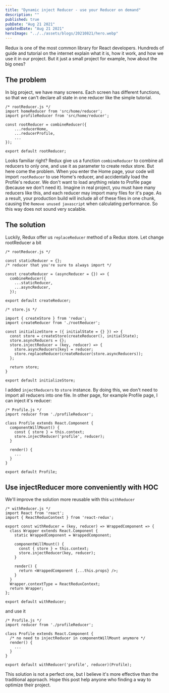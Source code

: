 ```yaml
---
title: "Dynamic inject Reducer - use your Reducer on demand"
description: ""
published: true
pubDate: "Aug 21 2021"
updatedDate: "Aug 21 2021"
heroImage: "../../assets/blogs/20210821/hero.webp"
---
```


Redux is one of the most common library for React developers. Hundreds of guide and tutorial on the internet explain what it is, how it work, and how we use it in our project. But it just a small project for example, how about the big ones?

## The problem

In big project, we have many screens. Each screen has different functions, so that we can't declare all state in one reducer like the simple tutorial.

```plaintext
/* rootReducer.js */
import homeReducer from 'src/home/reducer';
import profileReducer from 'src/home/reducer';

const rootReducer = combineReducer({
    ...reducerHome,
    ...reducerProfile,
    ...
});

export default rootReducer;
```

Looks familiar right? Redux give us a function `combineReducer` to combine all reducers to only one, and use it as parameter to create redux store. But here come the problem. When you enter the Home page, your code will import `rootReducer` to use Home's reducer, and accidentally load the Profile's reducer. We don't want to load anything relate to Profile page (because we don't need it). Imagine in real project, you must have many reducers like this, and each reducer may import many files for it's page. As a result, your production build will include all of these files in one chunk, causing the `Remove unused javascript` when calculating performance. So this way does not sound very scalable.

## The solution

Luckily, Redux offer us `replaceReducer` method of a Redux store. Let change rootReducer a bit

```plaintext
/* rootReducer.js */

const staticReducer = {};
/* reducer that you're sure to always import */

const createReducer = (asyncReducer = {}) => {
  combineReducer({
    ...staticReducer,
    ...asyncReducer,
  });

export default createReducer;
```

```plaintext
/* store.js */

import { createStore } from 'redux';
import createReducer from './rootReducer';

const initializeStore = ({ initialState = {} }) => {
  const store = createStore(createReducer(), initialState);
  store.asyncReducers = {};
  store.injectReducer = (key, reducer) => {
    store.asyncReducers[key] = reducer;
    store.replaceReducer(createReducer(store.asyncReducers));
  };

  return store;
}

export default initializeStore;
```

I added `injectReducers` to `store` instance. By doing this, we don't need to import all reducers into one file. In other page, for example Profile page, I can inject it's reducer:

```plaintext
/* Profile.js */
import reducer from './profileReducer';

class Profile extends React.Component {
  componentWillMount() {
    const { store } = this.context;
    store.injectReducer('profile', reducer);
  }

  render() {
    ...
  }
}

export default Profile;
```

## Use injectReducer more conveniently with HOC

We'll improve the solution more reusable with this `withReducer`

```plaintext
/* withReducer.js */
import React from 'react';
import { ReactReduxContext } from 'react-redux';

export const withReducer = (key, reducer) => WrappedComponent => {
  class Wrapper extends React.Component {
    static WrappedComponent = WrappedComponent;

    componentWillMount() {
      const { store } = this.context;
      store.injectReducer(key, reducer);
    }

    render() {
      return <WrappedComponent {...this.props} />;
    }
  }
  Wrapper.contextType = ReactReduxContext;
  return Wrapper;
};

export default withReducer;
```

and use it

```plaintext
/* Profile.js */
import reducer from './profileReducer';

class Profile extends React.Component {
  /* no need to injectReducer in componentWillMount anymore */
  render() {
    ...
  }
}

export default withReducer('profile', reducer)(Profile);
```

This solution is not a perfect one, but I believe it's more effective than the traditional approach. Hope this post help anyone who finding a way to optimize their project.
